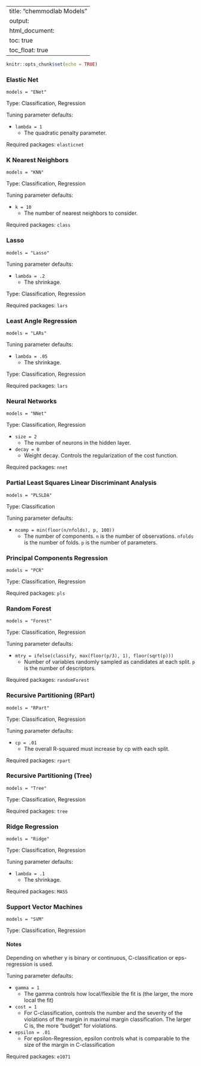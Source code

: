 
---
title: "chemmodlab Models"
output:
  html_document:
    toc: true
    toc_float: true
---

```{r setup, include=FALSE}
knitr::opts_chunk$set(echo = TRUE)
```

### Elastic Net

`models = "ENet"`

Type: Classification, Regression

Tuning parameter defaults:

* `lambda = 1`
    + The quadratic penalty parameter.
    
Required packages: `elasticnet`

### K Nearest Neighbors

`models = "KNN"`

Type: Classification, Regression

Tuning parameter defaults:

* `k = 10`
    + The number of nearest neighbors to consider.
    
Required packages: `class`

### Lasso

`models = "Lasso"`

Tuning parameter defaults:

* `lambda = .2`
    + The shrinkage.

Type: Classification, Regression
    
Required packages: `lars`

### Least Angle Regression

`models = "LARs"`

Tuning parameter defaults:

* `lambda = .05`
    + The shrinkage.

Type: Classification, Regression
    
Required packages: `lars`

### Neural Networks

`models = "NNet"`

Type: Classification, Regression

* `size = 2`
    + The number of neurons in the hidden layer.
* `decay = 0`
    + Weight decay. Controls the regularization of the cost function.
    
Required packages: `nnet`

### Partial Least Squares Linear Discriminant Analysis 

`models = "PLSLDA"`

Type: Classification

Tuning parameter defaults:

* `ncomp = min(floor(n/nfolds), p, 100))`
    + The number of components. `n` is the number of observations. `nfolds` is the number of folds. `p` is the number of parameters.

### Principal Components Regression

`models = "PCR"`

Type: Classification, Regression

Required packages: `pls`

### Random Forest

`models = "Forest"`

Type: Classification, Regression

Tuning parameter defaults:

* `mtry = ifelse(classify, max(floor(p/3), 1), floor(sqrt(p)))`
    + Number of variables randomly sampled as candidates at each split. `p` is the number of descriptors. 
    
Required packages: `randomForest`

### Recursive Partitioning (RPart)

`models = "RPart"`

Type: Classification, Regression

Tuning parameter defaults:

* `cp = .01`
    + The overall R-squared must increase by cp with each split.
    
Required packages: `rpart`

### Recursive Partitioning (Tree)

`models = "Tree"`

Type: Classification, Regression

Required packages: `tree`

### Ridge Regression

`models = "Ridge"`

Type: Classification, Regression

Tuning parameter defaults:

* `lambda = .1`
    + The shrinkage.
    
Required packages: `MASS`

### Support Vector Machines

`models = "SVM"`

Type: Classification, Regression

#### Notes 

Depending on whether y is binary or continuous, C-classification or eps-regression is used. 

Tuning parameter defaults:

* `gamma = 1`
    + The gamma controls how local/flexible the fit is (the larger, the more local the fit)
* `cost = 1`
    + For C-classification, controls the number and the severity of the violations of the margin in maximal margin classification.  The larger C is, the more "budget" for violations.
* `epsilon = .01`
    + For epsilon-Regression, epsilon controls what is comparable to the size of the margin in C-classification

Required packages: `e1071`